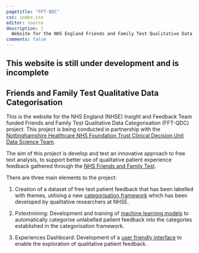 ```yaml
---
pagetitle: "FFT-QDC"
css: index.css
editor: source
description: |
  Website for the NHS England Friends and Family Test Qualitative Data Categorisation project
comments: false
---
```




::: {.callout-warning}
## This website is still under development and is incomplete
:::


## Friends and Family Test Qualitative Data Categorisation

This is the website for the NHS England (NHSE) Insight and Feedback Team funded Friends and Family Test Qualitative Data Categorisation (FFT-QDC) project. This project is being conducted in partnership with the [Nottinghamshire Healthcare NHS Foundation Trust Clinical Decision Unit Data Science Team](https://github.com/CDU-data-science-team).

The aim of this project is develop and test an innovative approach to free text analysis, to support better use of qualitative patient experience feedback gathered through the [NHS Friends and Family Test](https://www.england.nhs.uk/fft/).

There are three main elements to the project:

1. Creation of a dataset of free text patient feedback that has been labelled with themes, utilising a new [categorisation framework](https://cdu-data-science-team.github.io/FFT-QDC/framework/) which has been developed by qualitative researchers at NHSE.

2. Pxtextmining: Development and training of [machine learning models](https://cdu-data-science-team.github.io/FFT-QDC/pxtextmining/) to automatically categorise unlabelled patient feedback into the categories established in the categorisation framework.

3. Experiences Dashboard: Development of a [user friendly interface](https://cdu-data-science-team.github.io/FFT-QDC/dashboard/) to enable the exploration of qualitative patient feedback.

